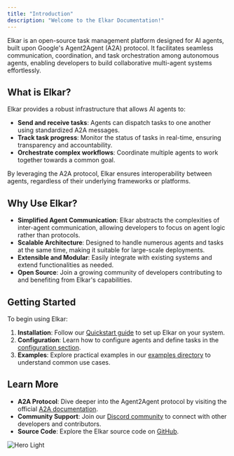 ```yaml
---
title: "Introduction"
description: "Welcome to the Elkar Documentation!"
---
```


Elkar is an open-source task management platform designed for AI agents, built upon Google's Agent2Agent (A2A) protocol. It facilitates seamless communication, coordination, and task orchestration among autonomous agents, enabling developers to build collaborative multi-agent systems effortlessly.

## What is Elkar?

Elkar provides a robust infrastructure that allows AI agents to:

- **Send and receive tasks**: Agents can dispatch tasks to one another using standardized A2A messages.
- **Track task progress**: Monitor the status of tasks in real-time, ensuring transparency and accountability.
- **Orchestrate complex workflows**: Coordinate multiple agents to work together towards a common goal.

By leveraging the A2A protocol, Elkar ensures interoperability between agents, regardless of their underlying frameworks or platforms.

## Why Use Elkar?

- **Simplified Agent Communication**: Elkar abstracts the complexities of inter-agent communication, allowing developers to focus on agent logic rather than protocols.
- **Scalable Architecture**: Designed to handle numerous agents and tasks at the same time, making it suitable for large-scale deployments.
- **Extensible and Modular**: Easily integrate with existing systems and extend functionalities as needed.
- **Open Source**: Join a growing community of developers contributing to and benefiting from Elkar's capabilities.

## Getting Started

To begin using Elkar:

1. **Installation**: Follow our [Quickstart guide](quickstart.mdx) to set up Elkar on your system.
2. **Configuration**: Learn how to configure agents and define tasks in the [configuration section](configuration.md).
3. **Examples**: Explore practical examples in our [examples directory](examples.md) to understand common use cases.

## Learn More

- **A2A Protocol**: Dive deeper into the Agent2Agent protocol by visiting the official [A2A documentation](https://github.com/google/A2A).
- **Community Support**: Join our [Discord community](https://discord.gg/HDB4rkqn) to connect with other developers and contributors.
- **Source Code**: Explore the Elkar source code on [GitHub](https://github.com/elkar-ai/elkar-a2a).

<img
  className="block dark:hidden"
  src="/images/hero-light.png"
  alt="Hero Light"
/>